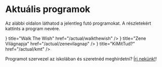 
# Aktuális programok

Az alábbi oldalon láthatod a jelentleg futó programokat. A részletekért kattints a program nevére.

<Cards>
  <Card
    icon={<FaWandMagicSparkles />}
    title="Walk The Wish"
    href="/actual/walkthewish"
  />
  <Card
    icon={<FaMusic />}
    title="Zene Világnapja"
    href="/actual/zenevilagnap"
  />
  <Card icon={<FaSlideshare />} title="KiMitTud?" href="/actual/kmt" />
</Cards>

Programot szervezel az iskolában és szeretnéd meghírdetni? [Írj nekünk!](/https://barnagoz.atlassian.net/servicedesk/customer/portal/3/group/4/create/13)!
